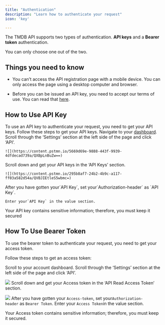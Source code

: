 ```yaml
---
title: "Authentication"
description: "Learn how to authenticate your request"
icon: 'key'

---
```


The TMDB API supports two types of authentication. **API keys** and a **Bearer token** authentication.

You can only choose one out of the two.

[​](https://starlight.mintlify.app/api-reference/authentication#things-you-need-to-know)
Things you need to know
-----------------------

* You can’t access the API registration page with a mobile device. You can only access the page using a desktop computer and browser.

* Before you can be issued an API key, you need to accept our terms of use. You can read that [here](https://www.themoviedb.org/api-terms-of-use).

[​](https://starlight.mintlify.app/api-reference/authentication#how-to-use-api-key)
How to Use API Key
------------------

To use an API key to authenticate your request, you need to get your API keys. Follow these steps to get your API keys.
<Steps>
  <Step title = "Step 1">
     Navigate to your [dashboard](https://www.themoviedb.org/settings/api).
  </Step>
  <Step title="Step 2">
    Scroll through the ‘Settings’ section at the left side of the page and click ‘API’.

    ![](https://content.pstmn.io/5669d69e-9888-443f-9939-4dfdecad739a/QXBpLnBuZw==)
  </Step>
  <Step title="Step 3">
    Scroll down and get your API keys in the ‘API Keys’ section.

    ![](https://content.pstmn.io/295b8af7-24b2-4b9c-a117-ff03a582d54a/QVBJIEtleS5wbmc=)
  </Step>
  <Step title="Step 4">
    After you have gotten your⁣⁣`API Key`, set your`Authorization-header` as `API Key`.
  </Step>
  <Step>

    Enter your`API Key` in the value section.

   <Warning>
      Your API key contains sensitive information; therefore, you must keep it secured
   </Warning>
  </Step>


</Steps>

[​](https://starlight.mintlify.app/api-reference/authentication#how-to-use-bearer-token)
How To Use Bearer Token
-----------------------

To use the bearer token to authenticate your request, you need to get your access token.

Follow these steps to get an access token:


<Steps>
  <Step title="Step 1">
    Scroll to your account dashboard.

  </Step>
  <Step title="Step 2">
    Scroll through the ‘Settings’ section at the left side of the page and click ‘API’.

   ![](https://content.pstmn.io/5607c227-ee03-4ba9-a8f5-314fa87db9de/QXBpLnBuZw==)
  </Step>
  <Step title="Step 3">
    Scroll down and get your Access token in the ‘API Read Access Token’ section.

   ![](https://content.pstmn.io/a558441d-844f-4a58-a6dd-df140d651805/cmVhZC5wbmc=)
  </Step>
  <Step  title="Step 4">
    After you have gotten your⁣⁣ `Access-token`, set your`Authorization-header` as `Bearer Token`.
  </Step>
  <Step title="Step 5">
    Enter your `Access Token`in the value section.

   <Warning>
    Your Access token contains sensitive information; therefore, you must keep it secured.
   </Warning>
  </Step>
</Step>




